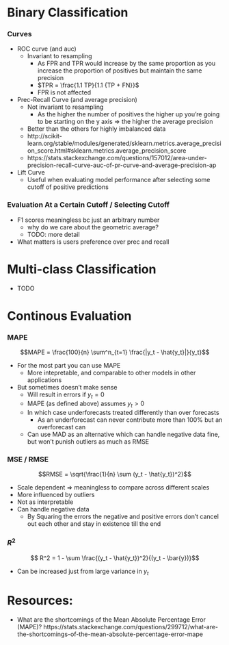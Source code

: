 


# Binary Classification

### Curves
- ROC curve (and auc)
    - Invariant to resampling
        - As FPR and TPR would increase by the same proportion as you increase the proportion of positives but maintain the same precision
        - $TPR = \frac{1.1 TP}{1.1 {TP + FN}}$
        - FPR is not affected
- Prec-Recall Curve (and average precision)
    - Not invariant to resampling
        - As the higher the number of positives the higher up you're going to be starting on the y axis => the higher the average precision
    - Better than the others for highly imbalanced data 
    - http://scikit-learn.org/stable/modules/generated/sklearn.metrics.average_precision_score.html#sklearn.metrics.average_precision_score
    - https://stats.stackexchange.com/questions/157012/area-under-precision-recall-curve-auc-of-pr-curve-and-average-precision-ap
- Lift Curve
    - Useful when evaluating model performance after selecting some cutoff of positive predictions

### Evaluation At a Certain Cutoff / Selecting Cutoff
- F1 scores meaningless bc just an arbitrary number 
    - why do we care about the geometric average?
    - TODO: more detail
- What matters is users preference over prec and recall

# Multi-class Classification
- TODO


# Continous Evaluation

### MAPE

$$MAPE = \frac{100}{n} \sum^n_{t=1} \frac{|y_t - \hat{y_t}|}{y_t}$$

- For the most part you can use MAPE
    - More intepretable, and comparable to other models in other applications
- But sometimes doesn't make sense
    - Will result in errors if $y_t=0$
    - MAPE (as defined above) assumes $y_t>0$
    - In which case underforecasts treated differently than over forecasts
        - As an underforecast can never contribute more than 100% but an overforecast can
    - Can use MAD as an alternative which can handle negative data fine, but won't punish outliers as much as RMSE


### MSE / RMSE

$$RMSE = \sqrt{\frac{1}{n} \sum (y_t - \hat{y_t})^2}$$

- Scale dependent => meaningless to compare across different scales
- More influenced by outliers
- Not as interpretable
- Can handle negative data
    - By Squaring the errors the negative and positive errors don't cancel out each other and stay in existence till the end

### $R^2$

$$ R^2 = 1 - \sum \frac{(y_t - \hat{y_t})^2}{(y_t - \bar{y})}$$

- Can be increased just from large variance in $y_t$


# Resources:
- What are the shortcomings of the Mean Absolute Percentage Error (MAPE)? https://stats.stackexchange.com/questions/299712/what-are-the-shortcomings-of-the-mean-absolute-percentage-error-mape
